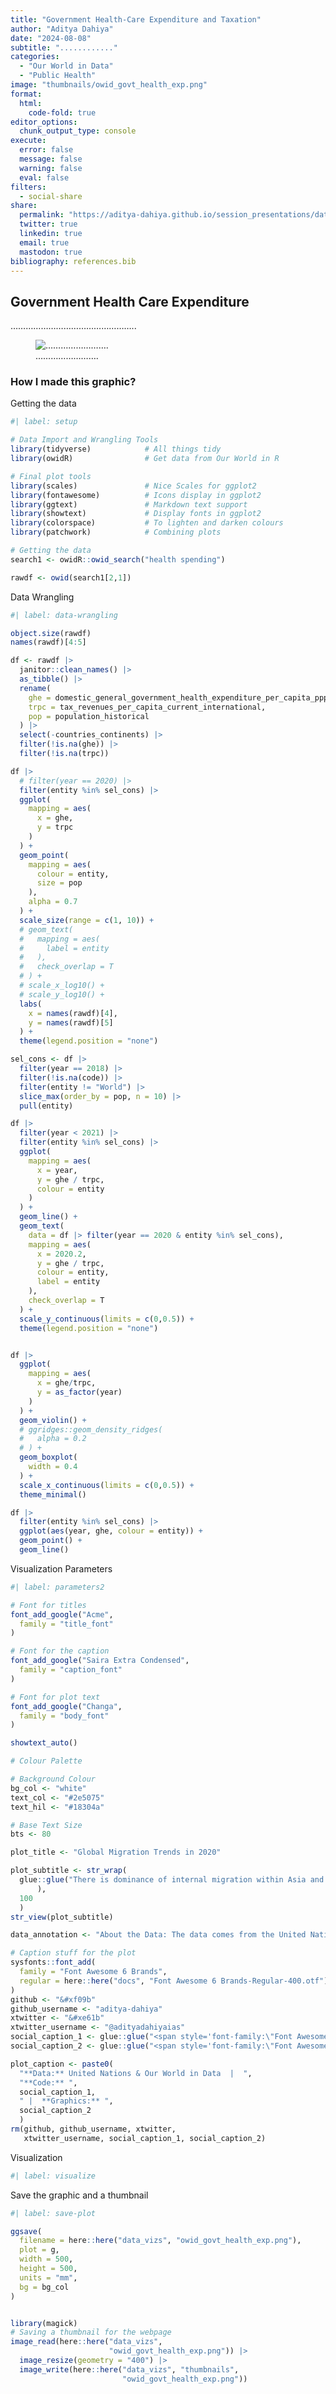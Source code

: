 ```yaml
---
title: "Government Health-Care Expenditure and Taxation"
author: "Aditya Dahiya"
date: "2024-08-08"
subtitle: "............"
categories:
  - "Our World in Data"
  - "Public Health"
image: "thumbnails/owid_govt_health_exp.png"
format:
  html:
    code-fold: true
editor_options: 
  chunk_output_type: console
execute: 
  error: false
  message: false
  warning: false
  eval: false
filters:
  - social-share
share:
  permalink: "https://aditya-dahiya.github.io/session_presentations/data_vizs.html"
  twitter: true
  linkedin: true
  email: true
  mastodon: true
bibliography: references.bib
---
```


## Government Health Care Expenditure

..................................................

![.........................](owid_govt_health_exp.png)

### How I made this graphic?

Getting the data

```r
#| label: setup

# Data Import and Wrangling Tools
library(tidyverse)            # All things tidy
library(owidR)                # Get data from Our World in R

# Final plot tools
library(scales)               # Nice Scales for ggplot2
library(fontawesome)          # Icons display in ggplot2
library(ggtext)               # Markdown text support
library(showtext)             # Display fonts in ggplot2
library(colorspace)           # To lighten and darken colours
library(patchwork)            # Combining plots

# Getting the data
search1 <- owidR::owid_search("health spending")

rawdf <- owid(search1[2,1])
```

Data Wrangling

```r
#| label: data-wrangling

object.size(rawdf)
names(rawdf)[4:5]

df <- rawdf |> 
  janitor::clean_names() |> 
  as_tibble() |> 
  rename(
    ghe = domestic_general_government_health_expenditure_per_capita_ppp_current_international,
    trpc = tax_revenues_per_capita_current_international,
    pop = population_historical
  ) |> 
  select(-countries_continents) |> 
  filter(!is.na(ghe)) |> 
  filter(!is.na(trpc))

df |> 
  # filter(year == 2020) |>
  filter(entity %in% sel_cons) |> 
  ggplot(
    mapping = aes(
      x = ghe,
      y = trpc
    ) 
  ) +
  geom_point(
    mapping = aes(
      colour = entity,
      size = pop
    ),
    alpha = 0.7
  ) +
  scale_size(range = c(1, 10)) +
  # geom_text(
  #   mapping = aes(
  #     label = entity
  #   ),
  #   check_overlap = T
  # ) +
  # scale_x_log10() +
  # scale_y_log10() +
  labs(
    x = names(rawdf)[4],
    y = names(rawdf)[5]
  ) +
  theme(legend.position = "none")

sel_cons <- df |> 
  filter(year == 2018) |> 
  filter(!is.na(code)) |>
  filter(entity != "World") |> 
  slice_max(order_by = pop, n = 10) |> 
  pull(entity)

df |> 
  filter(year < 2021) |> 
  filter(entity %in% sel_cons) |> 
  ggplot(
    mapping = aes(
      x = year,
      y = ghe / trpc,
      colour = entity
    )
  ) +
  geom_line() +
  geom_text(
    data = df |> filter(year == 2020 & entity %in% sel_cons),
    mapping = aes(
      x = 2020.2,
      y = ghe / trpc,
      colour = entity,
      label = entity
    ),
    check_overlap = T
  ) +
  scale_y_continuous(limits = c(0,0.5)) +
  theme(legend.position = "none")


df |> 
  ggplot(
    mapping = aes(
      x = ghe/trpc,
      y = as_factor(year)
    )
  ) +
  geom_violin() +
  # ggridges::geom_density_ridges(
  #   alpha = 0.2
  # ) +
  geom_boxplot(
    width = 0.4
  ) +
  scale_x_continuous(limits = c(0,0.5)) +
  theme_minimal()

df |> 
  filter(entity %in% sel_cons) |> 
  ggplot(aes(year, ghe, colour = entity)) +
  geom_point() +
  geom_line()


```

Visualization Parameters

```r
#| label: parameters2

# Font for titles
font_add_google("Acme",
  family = "title_font"
) 

# Font for the caption
font_add_google("Saira Extra Condensed",
  family = "caption_font"
) 

# Font for plot text
font_add_google("Changa",
  family = "body_font"
) 

showtext_auto()

# Colour Palette

# Background Colour
bg_col <- "white"
text_col <- "#2e5075"
text_hil <- "#18304a"

# Base Text Size
bts <- 80

plot_title <- "Global Migration Trends in 2020"

plot_subtitle <- str_wrap(
  glue::glue("There is dominance of internal migration within Asia and Europe. Major inter-continental migration routes include Asia to Europe, Asia to North America, and Latin America to North America."
      ),
  100
  )
str_view(plot_subtitle)

data_annotation <- "About the Data: The data comes from the United Nations (UN) and the United Nations Department of Economic and Social Affairs (UN DESA) for the year 2020."

# Caption stuff for the plot
sysfonts::font_add(
  family = "Font Awesome 6 Brands",
  regular = here::here("docs", "Font Awesome 6 Brands-Regular-400.otf")
)
github <- "&#xf09b"
github_username <- "aditya-dahiya"
xtwitter <- "&#xe61b"
xtwitter_username <- "@adityadahiyaias"
social_caption_1 <- glue::glue("<span style='font-family:\"Font Awesome 6 Brands\";'>{github};</span> <span style='color: {text_hil}'>{github_username}  </span>")
social_caption_2 <- glue::glue("<span style='font-family:\"Font Awesome 6 Brands\";'>{xtwitter};</span> <span style='color: {text_hil}'>{xtwitter_username}</span>")

plot_caption <- paste0(
  "**Data:** United Nations & Our World in Data  |  ",
  "**Code:** ", 
  social_caption_1, 
  " |  **Graphics:** ", 
  social_caption_2
  )
rm(github, github_username, xtwitter, 
   xtwitter_username, social_caption_1, social_caption_2)
```

Visualization

```r
#| label: visualize

```

Save the graphic and a thumbnail

```r
#| label: save-plot

ggsave(
  filename = here::here("data_vizs", "owid_govt_health_exp.png"),
  plot = g,
  width = 500,
  height = 500,
  units = "mm",
  bg = bg_col
)


library(magick)
# Saving a thumbnail for the webpage
image_read(here::here("data_vizs", 
                      "owid_govt_health_exp.png")) |> 
  image_resize(geometry = "400") |> 
  image_write(here::here("data_vizs", "thumbnails", 
                         "owid_govt_health_exp.png"))
```
